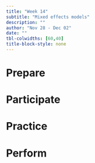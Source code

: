 ```yaml
---
title: "Week 14"
subtitle: "Mixed effects models"
description: ""
author: "Nov 28 - Dec 02"
date: ""
tbl-colwidths: [60,40]
title-block-style: none
---
```


# Prepare

# Participate

# Practice

# Perform
